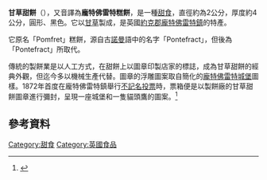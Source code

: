 {{Infobox Prepared Food
| name             = 甘草甜餅
| image            = [[File:PontefractCakes.jpg|280px]]
| caption          = 甘草甜餅
| alternate_name   = 
| country          = [[英國|英國]]
| region           = [[約克郡|約克郡]]
| creator          = 
| course           = 
| served           = 
| main_ingredient  = [[甘草|甘草]]
| variations       = 
| calories         = 
| other            = 
}}
'''甘草甜餅'''（{{lang-en|Pontefract cakes}}），又音譯為'''龐特佛雷特糕餅'''，是一種[[糖果|甜食]]，直徑約為2公分，厚度約4公分，圓形、黑色。它以[[甘草|甘草]]製成，是英國[[約克郡|約克郡]][[龐特佛雷特|龐特佛雷特鎮]]的特產。

它原名「Pomfret」糕餅，源自古[[諾曼人|諾曼]]語中的名字「Pontefract」，但後為「Pontefract」所取代。

傳統的製餅業是以人工方式，在甜餅上以圖章印製店家的標誌，成為甘草甜餅的經典外觀，但迄今多以機械生產代替。圖章的浮雕圖案取自簡化的[[龐特佛雷特城堡|龐特佛雷特城堡]]圖樣。1872年首度在龐特佛雷特鎮舉行[[不記名投票|不記名投票]]時，票箱便是以製餅廠的甘草甜餅圖章進行彌封，呈現一座城堡和一隻貓頭鷹的圖案。<ref>{{cite web |url = http://www.wakefield.gov.uk/CultureAndLeisure/Museums/Object/2007_01.htm |title = Pontefract's secret ballot box, 1872 |accessdate = 2010-08-17 |date =  |work = Wakefield Council |publisher = Wakefield Council |deadurl = yes |archiveurl = https://web.archive.org/web/20100219110108/http://www.wakefield.gov.uk/CultureAndLeisure/Museums/Object/2007_01.htm |archivedate = 2010-02-19 }}</ref>

== 參考資料 ==
{{Reflist}}

[[Category:甜食|Category:甜食]]
[[Category:英國食品|Category:英國食品]]